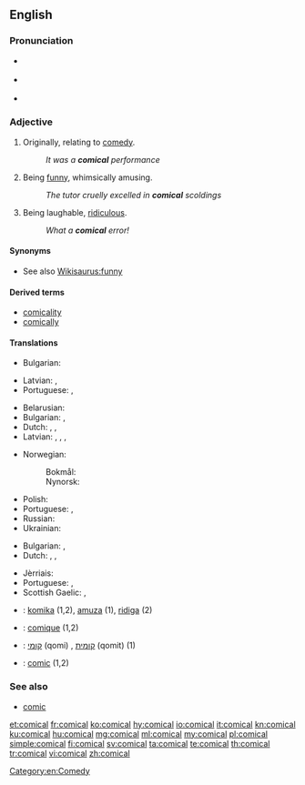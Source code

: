 ==English==

===Pronunciation===
* {{a|RP}} {{IPA|/ˈkɒmɪkəl/|lang=en}}
* {{a|GenAm}} {{IPA|/ˈkɑmɪkəl/|lang=en}}
* {{audio|En-us-comical.ogg|Audio (US)|lang=en}}

===Adjective===
{{en-adj}}

# {{context|archaic|lang=en}} Originally, relating to [[comedy]].
#: ''It was a '''comical''' performance''
# Being [[funny]], whimsically amusing.
#: ''The tutor cruelly excelled in '''comical''' scoldings''
# Being laughable, [[ridiculous]].
#: ''What a '''comical''' error!''

====Synonyms====
* See also [[Wikisaurus:funny]]

====Derived terms====
* [[comicality]]
* [[comically]]

====Translations====
{{trans-top|relating to comedy}}
* Bulgarian: {{t+|bg|комичен}}
{{trans-mid}}
* Latvian: {{t|lv|komisks}}, {{t|lv|komēdijas}}
* Portuguese: {{t|pt|cómico}} {{qualifier|Portugal}}, {{t|pt|cômico}} {{qualifier|Brazil}}
{{trans-bottom}}

{{trans-top|being funny, whimsically amusing}}
* Belarusian: {{t|be|сме́шны|m|sc=Cyrl}}
* Bulgarian: {{t+|bg|смешен}}, {{t+|bg|забавен}}
* Dutch: {{t+|nl|grappig}}, {{t+|nl|komisch}}, {{t+|nl|amusant}}
* Latvian: {{t|lv|komisks}}, {{t|lv|jocīgs}}, {{t|lv|smieklīgs}}, {{t|lv|humoristisks}}
{{trans-mid}}
* Norwegian: 
*: Bokmål: {{t+|nb|komisk}}
*: Nynorsk: {{t|nn|komisk}}
* Polish: {{t+|pl|śmieszny|m}}
* Portuguese: {{t|pt|cómico}} {{qualifier|Portugal}}, {{t|pt|cômico}} {{qualifier|Brazil}}
* Russian: {{t+|ru|смешно́й|m|sc=Cyrl}}
* Ukrainian: {{t|uk|смішни́й|m|sc=Cyrl}}
{{trans-bottom}}

{{trans-top|being laughable, ridiculous}}
* Bulgarian: {{t+|bg|шеговит}}, {{t+|bg|чудат}}
* Dutch: {{t+|nl|komisch}}, {{t+|nl|lachwekkend}}, {{t+|nl|hilarisch}}
{{trans-mid}}
* Jèrriais: {{t|roa-jer|risibl'ye|m|f}}
* Portuguese: {{t|pt|cómico}} {{qualifier|Portugal}}, {{t|pt|cômico}} {{qualifier|Brazil}}
* Scottish Gaelic: {{t|gd|èibhinn}}, {{t|gd|àbhachdach}}
{{trans-bottom}}

{{checktrans-top}}
* {{ttbc|eo}}: [[komika]] (1,2), [[amuza]] (1), [[ridiga]] (2)
* {{ttbc|fr}}: [[comique]] (1,2)
{{trans-mid}}
* {{ttbc|he}}: [[קומי]] (qomi) {{g|m}}, [[קומית]] (qomit) {{g|f}} (1)
* {{ttbc|ia}}: [[comic]] (1,2)
{{trans-bottom}}

===See also===
* [[comic]]

[[Category:en:Comedy]]

[[et:comical]]
[[fr:comical]]
[[ko:comical]]
[[hy:comical]]
[[io:comical]]
[[it:comical]]
[[kn:comical]]
[[ku:comical]]
[[hu:comical]]
[[mg:comical]]
[[ml:comical]]
[[my:comical]]
[[pl:comical]]
[[simple:comical]]
[[fi:comical]]
[[sv:comical]]
[[ta:comical]]
[[te:comical]]
[[th:comical]]
[[tr:comical]]
[[vi:comical]]
[[zh:comical]]